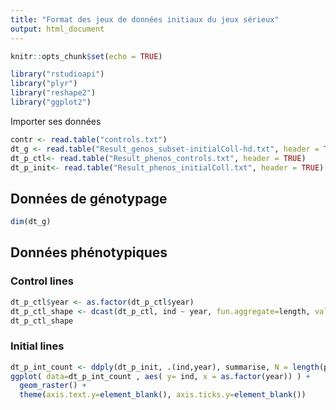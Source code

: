 ```yaml
---
title: "Format des jeux de données initiaux du jeux sérieux"
output: html_document
---
```


```r
knitr::opts_chunk$set(echo = TRUE)

library("rstudioapi")
library("plyr")
library("reshape2")
library("ggplot2")


```

Importer ses données
```r
contr <- read.table("controls.txt")
dt_g <- read.table("Result_genos_subset-initialColl-hd.txt", header = TRUE, row.names = 1)
dt_p_ctl<- read.table("Result_phenos_controls.txt", header = TRUE)
dt_p_init<- read.table("Result_phenos_initialColl.txt", header = TRUE)
```

## Données de génotypage
```r
dim(dt_g)
```


## Données phénotypiques

### Control lines

```r
dt_p_ctl$year <- as.factor(dt_p_ctl$year)
dt_p_ctl_shape <- dcast(dt_p_ctl, ind ~ year, fun.aggregate=length, value.var="plot",fill=0, drop = F)
dt_p_ctl_shape
```


### Initial lines

```r
dt_p_int_count <- ddply(dt_p_init, .(ind,year), summarise, N = length(plot))
ggplot( data=dt_p_int_count , aes( y= ind, x = as.factor(year)) ) +
  geom_raster() +
  theme(axis.text.y=element_blank(), axis.ticks.y=element_blank())
```  
